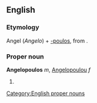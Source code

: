 ==English==

===Etymology===
Angel (''Angelo'') + [[-poulos]], from {{etyl|el}}.

===Proper noun===
'''Angelopoulos''' ''m'', [[Angelopoulou]] ''f''

# {{surname}}

[[Category:English proper nouns]]